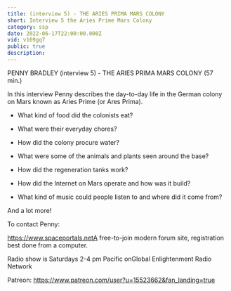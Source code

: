 ```yaml
---
title: (interview 5) - THE ARIES PRIMA MARS COLONY
short: Interview 5 the Aries Prime Mars Colony
category: ssp
date: 2022-06-17T22:00:00.000Z
vid: v169gq7
public: true
description:
---
```

PENNY BRADLEY (interview 5) - THE ARIES PRIMA MARS COLONY (57 min.)

In this interview Penny describes the day-to-day life in the German colony on Mars known as Aries Prime (or Ares Prima).

- What kind of food did the colonists eat?

- What were their everyday chores?

- How did the colony procure water?

- What were some of the animals and plants seen around the base?

- How did the regeneration tanks work?

- How did the Internet on Mars operate and how was it build?

- What kind of music could people listen to and where did it come from?

And a lot more!

To contact Penny:

https://www.spaceportals.net​​​​A free-to-join modern forum site, registration best done from a computer.

Radio show is Saturdays 2-4 pm Pacific onGlobal Enlightenment Radio Network

Patreon: https://www.patreon.com/user?u=15523662&fan_landing=true
